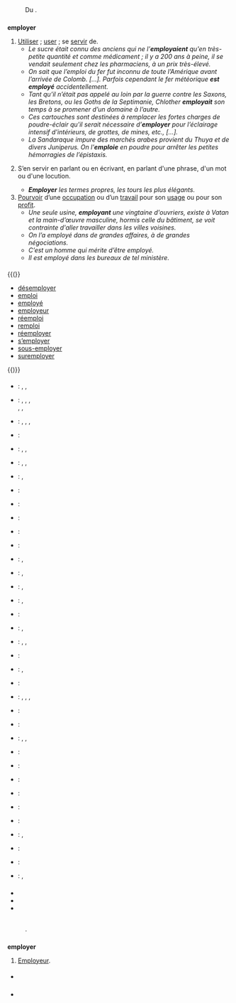 == {{langue|fr}} ==
=== {{S|étymologie}} ===
: Du {{étyl|la|fr|mot=implico|dif=implicāre|sens=impliquer}}.

=== {{S|verbe|fr}} ===
'''employer''' {{pron|ɑ̃.plwa.je|fr}} {{t|fr}} {{conj|grp=1|fr}} {{lien pronominal|'}}
# [[utiliser|Utiliser]] ; [[user]] ; se [[servir]] de.
#* ''Le sucre était connu des anciens qui ne l’'''employaient''' qu'en très-petite quantité et comme médicament ; il y a 200 ans à peine, il se vendait seulement chez les pharmaciens, à un prix très-élevé.'' {{source|{{Citation/Edmond Nivoit/Notions élémentaires sur l’industrie dans le département des Ardennes/1869|119}}}}
#* ''On sait que l’emploi du fer fut inconnu de toute l’Amérique avant l’arrivée de Colomb. […]. Parfois cependant le fer météorique '''est employé''' accidentellement.'' {{source|{{w|René Thévenin}} & {{w|Paul Coze}}, ''Mœurs et Histoire des Indiens Peaux-Rouges'', Payot, 1929, 2{{e}} éd., p.18}}
#* ''Tant qu’il n’était pas appelé au loin par la guerre contre les Saxons, les Bretons, ou les Goths de la Septimanie, Chlother '''employait''' son temps à se promener d’un domaine à l’autre.'' {{source|{{w|Augustin Thierry}}, ''Récits des temps mérovingiens'', 1{{er}} récit : ''Les quatre fils de Chlother Ier — Leur caractère — Leurs mariages — Histoire de Galeswinthe (561-568)'', 1833–1837}}
#* ''Ces cartouches sont destinées à remplacer les fortes charges de poudre-éclair qu'il serait nécessaire d’'''employer''' pour l’éclairage intensif d'intérieurs, de grottes, de mines, etc., […].'' {{source|''Agenda Lumière 1930'', Paris : Société Lumière & librairie Gauthier-Villars, page 413}}
#* ''La Sandaraque impure des marchés arabes provient du Thuya et de divers Juniperus. On l’'''emploie''' en poudre pour arrêter les petites hémorragies de l’épistaxis.'' {{source|''Bulletin des sciences pharmacologiques'', 1921, vol. 28, page 23}}
# {{spéc}} {{grammaire|fr}} {{grammaire|{{test-coverage-hahaha}}|fr}} S’en servir en parlant ou en écrivant, en parlant d'une phrase, d'un mot ou d'une locution.
#* '''''Employer''' les termes propres, les tours les plus élégants.''
# [[pourvoir|Pourvoir]] d’une [[occupation]] ou d’un [[travail]] pour son [[usage]] ou pour son [[profit]].
#* ''Une seule usine, '''employant''' une vingtaine d'ouvriers, existe à Vatan et la main-d’œuvre masculine, hormis celle du bâtiment, se voit contrainte d'aller travailler dans les villes voisines.'' {{source|Marc Michon, ''Petite histoire de Vatan'', impr. Lecante, 1971, page 57}}
#* ''On l’a employé dans de grandes affaires, à de grandes négociations.''
#* ''C’est un homme qui mérite d’être employé.''
#* ''Il est employé dans les bureaux de tel ministère.''

==== {{S|apparentés}} ====
{{(}}
* [[désemployer]]
* [[emploi]]
* [[employé]]
* [[employeur]]
* [[réemploi]]
* [[remploi]]
* [[réemployer]]
* [[s’employer]]
* [[sous-employer]]
* [[suremployer]]
{{)}}

==== {{S|traductions}} ====
{{trad-début|Utiliser}}
* {{T|af}} : {{trad+|af|gebruik}}, {{trad-|af|benut}}, {{trad-|af|benuttig}}
* {{T|de}} : {{trad+|de|benutzen}}, {{trad+|de|anwenden}}, {{trad+|de|brauchen}}, <br />{{trad+|de|gebrauchen}}, {{trad+|de|verwenden}}, {{trad+|de|verwerten}}
* {{T|en}} : {{trad+|en|employ}}, {{trad+|en|use}}, {{trad+|en|make use of}}, {{trad-|en|turn to account}}
* {{T|ca}} : {{trad+|ca|emprar}}
* {{T|co}} : {{trad-|co|impiicà}}, {{trad+|co|usà}}, {{trad-|co|servesi}}
* {{T|da}} : {{trad+|da|benytte}}, {{trad+|da|bruge}}, {{trad-|da|tilbringe}}
* {{T|es}} : {{trad+|es|usar}}, {{trad+|es|emplear}}
* {{T|eo}} : {{trad+|eo|uzi}}
* {{T|fo}} : {{trad-|fo|nýta}}
* {{T|fi}} : {{trad+|fi|käyttää}}
* {{T|fy}} : {{trad+|fy|brûke}}
* {{T|gallo}} : {{trad--|gallo|alouer}}
* {{T|hu}} : {{trad+|hu|alkalmaz}}, {{trad+|hu|használ}}
* {{T|io}} : {{trad+|io|uzar}}, {{trad+|io|employar}}
* {{T|is}} : {{trad-|is|brúka}}, {{trad+|is|nota}}
* {{T|it}} : {{trad+|it|impiegare}}, {{trad+|it|usare}}
* {{T|la}} : {{trad-|la|uti}}
* {{T|ms}} : {{trad-|ms|gunakan}}, {{trad-|ms|menggunakan}}
* {{T|nl}} : {{trad+|nl|aanwenden}}, {{trad+|nl|benutten}}, {{trad+|nl|gebruiken}}
* {{T|oc}} : {{trad+|oc|emplegar}}
* {{T|pap}} : {{trad--|pap|usa}}, {{trad--|pap|uza}}
* {{T|pl}} : {{trad+|pl|używać}}
* {{T|pt}} : {{trad+|pt|empregar}}, {{trad-|pt|servir-se de}}, {{trad+|pt|usar}}, {{trad+|pt|despender}}
* {{T|ro}} : {{trad+|ro|folosi}}
* {{T|ru}} : {{trad+|ru|использовать}}
* {{T|sv}} : {{trad+|sv|använda}}, {{trad+|sv|begagna}}, {{trad+|sv|bruka}}
* {{T|tl}} : {{trad-|tl|gamítin}}
* {{T|cs}} : {{trad-|cs|zaměstnat}}
* {{T|tr}} : {{trad+|tr|kullanmak}}
* {{T|vi}} : {{trad+|vi|dùng}}
* {{T|wa}} : {{trad+|wa|eployî}}
* {{T|zu}} : {{trad-|zu|-sebenzisa}}
{{trad-fin}}

{{trad-début|Donner un métier}}
* {{T|de}} : {{trad+|de|anstellen}}, {{trad+|de|einstellen}}
* {{T|gallo}} : {{trad--|gallo|alouer}}
* {{T|nl}} : {{trad+|nl|tewerkstellen}}
* {{T|no}} : {{trad-|no|ansette}}, {{trad-|no|tilsette}}
{{trad-fin}}

=== {{S|prononciation}} ===
* {{pron|ɑ̃.plwa.je|fr}}
* {{écouter|lang=fr|France <!-- précisez svp la ville ou la région -->|ɑ̃.plwa.je|audio=Fr-employer.ogg}}
* {{écouter|lang=fr|France (Toulouse)||audio=LL-Q150 (fra)-Lepticed7-employer.wav}}

== {{langue|en}} ==
=== {{S|étymologie}} ===
: {{composé de|m=1|employ|-er|lang=en}}.

=== {{S|nom|en}} ===
{{en-nom-rég}}
'''employer''' {{pron|ɛm.ˈplɔ.jər|en}}
# [[employeur|Employeur]].

==== {{S|antonymes}} ====
* {{lien|employee|en}}

=== {{S|voir aussi}} ===
* {{WP|lang=en}}

